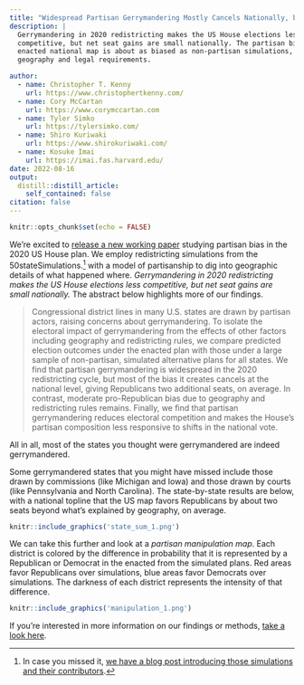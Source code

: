 ```yaml
---
title: "Widespread Partisan Gerrymandering Mostly Cancels Nationally, but Reduces Electoral Competition"
description: |
  Gerrymandering in 2020 redistricting makes the US House elections less 
  competitive, but net seat gains are small nationally. The partisan bias of the
  enacted national map is about as biased as non-partisan simulations, due to
  geography and legal requirements.

author:
  - name: Christopher T. Kenny
    url: https://www.christophertkenny.com/
  - name: Cory McCartan
    url: https://www.corymccartan.com
  - name: Tyler Simko
    url: https://tylersimko.com/
  - name: Shiro Kuriwaki
    url: https://www.shirokuriwaki.com/
  - name: Kosuke Imai
    url: https://imai.fas.harvard.edu/
date: 2022-08-16
output:
  distill::distill_article:
    self_contained: false
citation: false
---
```


```r
knitr::opts_chunk$set(echo = FALSE)
```

We're excited to [release a new working paper](https://arxiv.org/abs/2208.06968) studying partisan bias in the 2020 US House plan. We employ redistricting simulations from the 50stateSimulations.[^1] with a model of partisanship to dig into geographic details of what happened where. _Gerrymandering in 2020 redistricting makes the US House elections less competitive, but net seat gains are small nationally._ The abstract below highlights more of our findings.

[^1]: In case you missed it, [we have a blog post introducing those simulations and their contributors](https://alarm-redist.github.io/posts/2022-06-23-fifty-states-data-descriptor/).

> Congressional district lines in many U.S. states are drawn by partisan actors, raising concerns about gerrymandering. To isolate the electoral impact of gerrymandering from the effects of other factors including geography and redistricting rules, we compare predicted election outcomes under the enacted plan with those under a large sample of non-partisan, simulated alternative plans for all states. We find that partisan gerrymandering is widespread in the 2020 redistricting cycle, but most of the bias it creates cancels at the national level, giving Republicans two additional seats, on average. In contrast, moderate pro-Republican bias due to geography and redistricting rules remains. Finally, we find that partisan gerrymandering reduces electoral competition and makes the House's partisan composition less responsive to shifts in the national vote.

All in all, most of the states you thought were gerrymandered are indeed gerrymandered.

Some gerrymandered states that you might have missed include those drawn by commissions (like Michigan and Iowa) and those drawn by courts (like Pennsylvania and North Carolina). The state-by-state results are below, with a national topline that the US map favors Republicans by about two seats beyond what's explained by geography, on average.

```r
knitr::include_graphics('state_sum_1.png')
```

We can take this further and look at a *partisan manipulation map*. Each district is colored by the difference in probability that it is represented by a Republican or Democrat in the enacted from the simulated plans. Red areas favor Republicans over simulations, blue areas favor Democrats over simulations. The darkness of each district represents the intensity of that difference.

```r
knitr::include_graphics('manipulation_1.png')
```

If you're interested in more information on our findings or methods, [take a look here](https://arxiv.org/abs/2208.06968).
